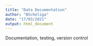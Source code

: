 ```yaml
---
title: "Data Documentation"
author: "BScheliga"
date: "17/03/2021"
output: html_document
---
```


Documentation, testing, version control 

